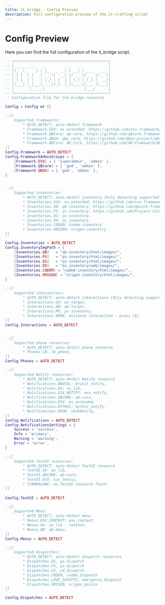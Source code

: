 ```yaml
---
title: it_bridge - Config Preview
description: Full configuration preview of the it-crafting script
---
```



# Config Preview
Here you can find the full configuration of the it_bridge script.

```lua
-- ┌───────────────────────────────────────────┐
-- │ ___ _____   _          _     _            │
-- │|_ _|_   _| | |__  _ __(_) __| | __ _  ___ │
-- │ | |  | |   | '_ \| '__| |/ _` |/ _` |/ _ \│
-- │ | |  | |   | |_) | |  | | (_| | (_| |  __/│
-- │|___| |_|___|_.__/|_|  |_|\__,_|\__, |\___|│
-- │       |_____|                  |___/      │
-- └───────────────────────────────────────────┘
-- Configuration file for the bridge resource

Config = Config or {}

--[[
    Supported frameworks:
        * AUTO_DETECT: auto-detect framework
        * Framework.ESX: es_extended, https://github.com/esx-framework/esx_core
        * Framework.QBCore: qb-core, https://github.com/qbcore-framework/qb-core
        * Framework.QBOX: qbx_core, https://github.com/Qbox-project/qbx_core
        * Framework.NDCore: ND_Core, https://github.com/ND-Framework/ND_Core
]]
Config.Framework = AUTO_DETECT
Config.FrameworkAdminGroups = {
    [Framework.ESX] = { 'superadmin', 'admin' },
    [Framework.QBCore] = { 'god', 'admin' },
    [Framework.QBOX] = { 'god', 'admin' },
}


--[[
    Supported inventories:
        * AUTO_DETECT: auto-detect inventory [Only detecting supported inventories below]
        * Inventories.ESX: es_extended, https://github.com/esx-framework/esx_core
        * Inventories.QB: qb-inventory, https://github.com/qbcore-framework/qb-inventory
        * Inventories.PS: ps-inventory, https://github.com/Project-Sloth/ps-inventory
        * Inventories.QS: qs-inventory,
        * Inventories.OX: ox_inventory,
        * Inventories.CODEM: codem-inventory
        * Inventories.ORIGEN: origen-inventory
]]

Config.Inventories = AUTO_DETECT
Config.InventoryImgPath = {
    [Inventories.QB]   = "qb-inventory/html/images/",
    [Inventories.PS]   = "ps-inventory/html/images/",
    [Inventories.QS]   = "qs-inventory/html/images/",
    [Inventories.OX]   = "ox_inventory/web/images/",
    [Inventories.CODEM] = "codem-inventory/html/images/",
    [Inventories.ORIGEN] = "origen-inventory/html/images/",
}

--[[
    Supported interactions:
        * AUTO_DETECT: auto-detect interactions [Only detecting supported interactions below]
        * Interactions.OX: ox_target,
        * Interactions.QB: qb-target,
        * Interactions.MV, ps-inventory,
        * Interactions.NONE, distance interaction - press [E]
]]
Config.Interactions = AUTO_DETECT


--[[
    Supported phone resources:
        * AUTO_DETECT: auto-detect phone resource
        * Phones.LB: lb_phone,
]]
Config.Phones = AUTO_DETECT

--[[
    Supported Notify resources:
        * AUTO_DETECT: auto-detect Notify resource
        * Notifications.BRUTAL: brutal_notify,
        * Notifications.OX: ox_lib,
        * Notifications.ESX_NOTIFY: esx_notify,
        * Notifications.QBCORE: qb-core,
        * Notifications.ESX: es_extended,
        * Notifications.MYTHIC: mythic_notify,
        * Notifications.OKOK: okokNotify,
]]
Config.Notifications = AUTO_DETECT
Config.NotificationsSettings = {
    Success = 'success',
    Info = 'primary',
    Warning = 'warning',
    Error = 'error',
}

--[[
    Supported TextUI resources:
        * AUTO_DETECT: auto-detect TextUI resource
        * TextUI.OX: ox_lib,
        * TextUI.QBCORE: qb-core,
        * TextUI.ESX: esx_textui,
        * STANDALONE: no TextUI resource found.
]]
    
Config.TextUI = AUTO_DETECT

--[[
    Supported Menu:
        * AUTO_DETECT: auto-detect menu
        * Menus.ESX_CONTEXT: esx_context,
        * Menus.OX: ox_lib - context,
        * Menus.QB: qb-menu,
]]
Config.Menus = AUTO_DETECT

--[[
    Supported dispatches:
        * AUTO_DETECT: auto-detect dispatch resources
        * Dispatches.QS, qs-dispatch
        * Dispatches.PS, ps-dispatch
        * Dispatches.CD, cd_disaptch
        * Dispatches.CODEM, codem_dispatch
        * Dispatches.LOVE_SCRIPTS, emergency_dispatch
        * Dispatches.ORIGEN, origen_police
]]

Config.Dispatches = AUTO_DETECT
```


